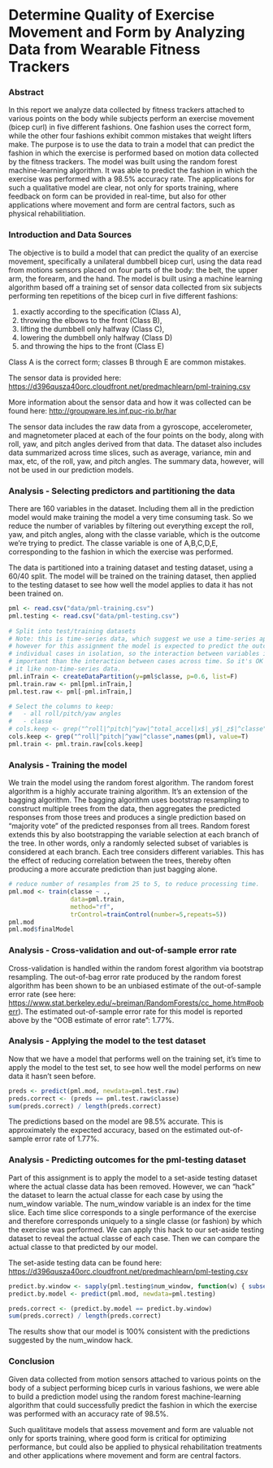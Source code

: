 # Determine Quality of Exercise Movement and Form by Analyzing Data from Wearable Fitness Trackers

### Abstract

In this report we analyze data collected by fitness trackers attached 
to various points on the body while subjects perform an exercise movement
(bicep curl) in five different fashions. One fashion uses the correct form, 
while the other four fashions exhibit common mistakes that weight lifters make. 
The purpose is to use the data to train a model that can predict the fashion in 
which the exercise is performed based on motion data collected by the fitness
trackers. The model was built using the random forest machine-learning algorithm.
It was able to predict the fashion in which the exercise was performed
with a 98.5% accuracy rate.  The applications for such a qualitative model 
are clear, not only for sports training, where feedback on form can be provided
in real-time, but also for other applications where movement and form are central
factors, such as physical rehabilitiation.


### Introduction and Data Sources

The objective is to build a model that can predict the quality of an exercise movement,
specifically a unilateral dumbbell bicep curl, using the data read from motions sensors
placed on four parts of the body: the belt, the upper arm, the forearm, and the hand.
The model is built using a machine learning algorithm based off a training set of
sensor data collected from six subjects performing ten repetitions of the bicep curl
in five different fashions: 

1. exactly according to the specification (Class A), 
2. throwing the elbows to the front (Class B), 
3. lifting the dumbbell only halfway (Class C), 
4. lowering the dumbbell only halfway (Class D) 
5. and throwing the hips to the front (Class E)

Class A is the correct form; classes B through E are common mistakes.

The sensor data is provided here: [https://d396qusza40orc.cloudfront.net/predmachlearn/pml-training.csv](https://d396qusza40orc.cloudfront.net/predmachlearn/pml-training.csv)

More information about the sensor data and how it was collected can be found here: [http://groupware.les.inf.puc-rio.br/har](http://groupware.les.inf.puc-rio.br/har)

The sensor data includes the raw data from a gyroscope, accelerometer, and magnetometer placed
at each of the four points on the body, along with roll, yaw, and pitch angles derived from 
that data.  The dataset also includes data summarized across time slices, such as average, variance, 
min and max, etc, of the roll, yaw, and pitch angles.  The summary data, however, will not be
used in our prediction models.


### Analysis - Selecting predictors and partitioning the data

There are 160 variables in the dataset.  Including them all in the prediction model
would make training the model a very time consuming task.  So we reduce the number
of variables by filtering out everything except the roll, yaw, and pitch angles,
along with the classe variable, which is the outcome we're trying to predict.  The
classe variable is one of A,B,C,D,E, corresponding to the fashion in which the 
exercise was performed.

The data is partitioned into a training dataset and testing dataset, using a
60/40 split.  The model will be trained on the training dataset, then applied
to the testing dataset to see how well the model applies to data it has not 
been trained on.


```r
pml <- read.csv("data/pml-training.csv")
pml.testing <- read.csv("data/pml-testing.csv")
                      
# Split into test/training datasets
# Note: this is time-series data, which suggest we use a time-series approach;
# however for this assignment the model is expected to predict the outcome for 
# individual cases in isolation, so the interaction between variables is more 
# important than the interaction between cases across time. So it's OK to treat 
# it like non-time-series data.
pml.inTrain <- createDataPartition(y=pml$classe, p=0.6, list=F)
pml.train.raw <- pml[pml.inTrain,]
pml.test.raw <- pml[-pml.inTrain,]

# Select the columns to keep: 
#   - all roll/pitch/yaw angles
#   - classe
# cols.keep <- grep("^roll|^pitch|^yaw|^total_accel|x$|_y$|_z$|^classe",names(pml), value=T)
cols.keep <- grep("^roll|^pitch|^yaw|^classe",names(pml), value=T)
pml.train <- pml.train.raw[cols.keep]
```

### Analysis - Training the model

We train the model using the random forest algorithm.  The random forest algorithm is 
a highly accurate training algorithm.  It's an extension of the bagging algorithm.
The bagging algorithm uses bootstrap resampling to construct multiple trees from the
data, then aggregates the predicted responses from those trees and produces a single
prediction based on "majority vote" of the predicted responses from all trees.
Random forest extends this by also bootstrapping the variable selection at each
branch of the tree.  In other words, only a randomly selected subset of variables is considered
at each branch. Each tree considers different variables.  This has the effect of 
reducing correlation between the trees, thereby often producing a more accurate prediction
than just bagging alone.


```r

# reduce number of resamples from 25 to 5, to reduce processing time.
pml.mod <- train(classe ~ ., 
                 data=pml.train, 
                 method="rf", 
                 trControl=trainControl(number=5,repeats=5))
pml.mod
pml.mod$finalModel

```

### Analysis - Cross-validation and out-of-sample error rate

Cross-validation is handled within the random forest algorithm via bootstrap resampling.
The out-of-bag error rate produced by the random forest algorithm has been shown to be
an unbiased estimate of the out-of-sample error rate
(see here: [https://www.stat.berkeley.edu/~breiman/RandomForests/cc_home.htm#ooberr](https://www.stat.berkeley.edu/~breiman/RandomForests/cc_home.htm#ooberr)). 
The estimated out-of-sample error rate for this model is reported above by the "OOB estimate of error rate": 1.77%.


### Analysis - Applying the model to the test dataset

Now that we have a model that performs well on the training set, it's time to 
apply the model to the test set, to see how well the model performs on new data
it hasn't seen before.

```r
preds <- predict(pml.mod, newdata=pml.test.raw)
preds.correct <- (preds == pml.test.raw$classe)
sum(preds.correct) / length(preds.correct)
```

The predictions based on the model are 98.5% accurate.  This is approximately the
expected accuracy, based on the estimated out-of-sample error rate of 1.77%.


### Analysis - Predicting outcomes for the pml-testing dataset

Part of this assignment is to apply the model to a set-aside testing dataset where 
the actual classe data has been removed.  However, we can "hack" the dataset to learn
the actual classe for each case by using the num_window variable.  The num_window
variable is an index for the time slice.  Each time slice corresponds to a single
performance of the exercise and therefore corresponds uniquely to a single classe
(or fashion) by which the exercise was performed. We can apply this hack to our 
set-aside testing dataset to reveal the actual classe of each case.  Then we
can compare the actual classe to that predicted by our model.

The set-aside testing data can be found here: [https://d396qusza40orc.cloudfront.net/predmachlearn/pml-testing.csv](https://d396qusza40orc.cloudfront.net/predmachlearn/pml-testing.csv)

```r

predict.by.window <- sapply(pml.testing$num_window, function(w) { subset( pml,  num_window == w)$classe[1] } )
predict.by.model <- predict(pml.mod, newdata=pml.testing)

preds.correct <- (predict.by.model == predict.by.window)
sum(preds.correct) / length(preds.correct)
```

The results show that our model is 100% consistent with the predictions suggested by the 
num_window hack.



### Conclusion

Given data collected from motion sensors attached to various points on the body 
of a subject performing bicep curls in various fashions, we were able to build a
prediction model using the random forest machine-learning algorithm that could
successfully predict the fashion in which the exercise was performed with an
accuracy rate of 98.5%.  

Such qualititave models that assess movement and form are valuable not only
for sports training, where good form is critical for optimizing performance, 
but could also be applied to physical rehabilitation treatments and other applications
where movement and form are central factors.




